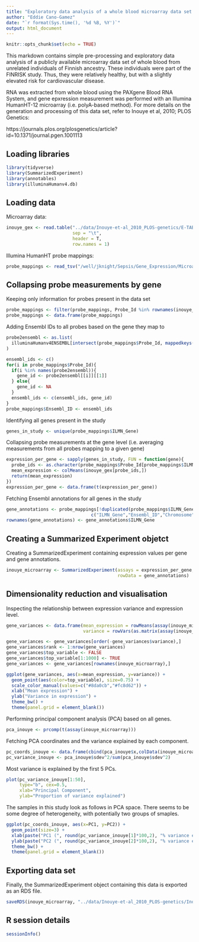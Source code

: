 ```yaml
---
title: "Exploratory data analysis of a whole blood microarray data set of healthy individuals"
author: "Eddie Cano-Gamez"
date: "`r format(Sys.time(), '%d %B, %Y')`"
output: html_document
---
```


```r
knitr::opts_chunk$set(echo = TRUE)
```

This markdown contains simple pre-processing and exploratory data analysis of a publicly available microarray data set of whole blood from unrelated individuals of Finnish ancestry. These individuals were part of the FINRISK study. Thus, they were relatively healthy, but with a slightly elevated risk for cardiovascular disease. 

RNA was extracted from whole blood using the PAXgene Blood RNA System, and gene epxression measurement was performed with an Illumina HumanHT-12 microarray (i.e. polyA-based method). For more details on the generation and processing of this data set, refer to Inouye et al, 2010; PLOS Genetics:

https://journals.plos.org/plosgenetics/article?id=10.1371/journal.pgen.1001113

## Loading libraries
```r
library(tidyverse)
library(SummarizedExperiment)
library(annotables)
library(illuminaHumanv4.db)
```

## Loading data
Microarray data:
```r
inouye_gex <- read.table("../data/Inouye-et-al_2010_PLOS-genetics/E-TABM-1036.processed.txt",
                         sep = "\t",
                         header = T, 
                         row.names = 1)
```

Illumina HumanHT probe mappings:
```r
probe_mappings <- read_tsv("/well/jknight/Sepsis/Gene_Expression/Microarray_combined_816/HumanHT-12_V4_0_R2_15002873_B.txt")
```

## Collapsing probe measurements by gene
Keeping only information for probes present in the data set
```r
probe_mappings <- filter(probe_mappings, Probe_Id %in% rownames(inouye_gex))
probe_mappings <- data.frame(probe_mappings)
```

Adding Ensembl IDs to all probes based on the gene they map to
```r
probe2ensembl <- as.list(
  illuminaHumanv4ENSEMBL[intersect(probe_mappings$Probe_Id, mappedkeys(illuminaHumanv4ENSEMBL))]
)

ensembl_ids <- c()
for(i in probe_mappings$Probe_Id){
  if(i %in% names(probe2ensembl)){
    gene_id <- probe2ensembl[[i]][[1]]
  } else{
    gene_id <- NA
  }
  ensembl_ids <- c(ensembl_ids, gene_id)
}
probe_mappings$Ensembl_ID <- ensembl_ids
```

Identifying all genes present in the study
```r
genes_in_study <- unique(probe_mappings$ILMN_Gene)
```

Collapsing probe measurements at the gene level (i.e. averaging measurements from all probes mapping to a given gene)
```r
expression_per_gene <- sapply(genes_in_study, FUN = function(gene){
  probe_ids <- as.character(probe_mappings$Probe_Id[probe_mappings$ILMN_Gene==gene])
  mean_expression <- colMeans(inouye_gex[probe_ids,])
  return(mean_expression)
})
expression_per_gene <- data.frame(t(expression_per_gene))
```

Fetching Ensembl annotations for all genes in the study
```r
gene_annotations <- probe_mappings[!duplicated(probe_mappings$ILMN_Gene),
                                c("ILMN_Gene","Ensembl_ID","Chromosome","Source","RefSeq_ID","Symbol","Protein_Product")]
rownames(gene_annotations) <- gene_annotations$ILMN_Gene
```

## Creating a Summarized Experiment objetct
Creating a SummarizedExperiment containing expression values per gene and gene annotations.
```r
inouye_microarray <- SummarizedExperiment(assays = expression_per_gene,
                                          rowData = gene_annotations)
```

## Dimensionality reduction and visualisation
Inspecting the relationship between expression variance and expression level.
```r
gene_variances <- data.frame(mean_expression = rowMeans(assay(inouye_microarray)),
                             variance = rowVars(as.matrix(assay(inouye_microarray))))
```

```r
gene_variances <- gene_variances[order(-gene_variances$variance),]
gene_variances$rank <- 1:nrow(gene_variances)
gene_variances$top_variable <- FALSE
gene_variances$top_variable[1:1000] <- TRUE
gene_variances <- gene_variances[rownames(inouye_microarray),]
```

```r
ggplot(gene_variances, aes(x=mean_expression, y=variance)) + 
  geom_point(aes(color=top_variable), size=0.75) +
  scale_color_manual(values=c("#8da0cb","#fc8d62")) +
  xlab("Mean expression") +
  ylab("Variance in expression") +
  theme_bw() +
  theme(panel.grid = element_blank())
```

Performing principal component analysis (PCA) based on all genes.
```r
pca_inouye <- prcomp(t(assay(inouye_microarray)))   
```

Fetching PCA coordinates and the variance explained by each component.
```r
pc_coords_inouye <- data.frame(cbind(pca_inouye$x,colData(inouye_microarray)))
pc_variance_inouye <- pca_inouye$sdev^2/sum(pca_inouye$sdev^2)
```

Most variance is explained by the first 5 PCs.
```r
plot(pc_variance_inouye[1:50], 
     type="b", cex=0.5, 
     xlab="Principal Component", 
     ylab="Proportion of variance explained")
```

The samples in this study look as follows in PCA space. There seems to be some degree of heterogeneity, with potentially two groups of smaples.
```r
ggplot(pc_coords_inouye, aes(x=PC1, y=PC2)) + 
  geom_point(size=3) +
  xlab(paste("PC1 (", round(pc_variance_inouye[1]*100,2), "% variance explained)")) +
  ylab(paste("PC2 (", round(pc_variance_inouye[2]*100,2), "% variance explained)")) +
  theme_bw() +
  theme(panel.grid = element_blank())
```

## Exporting data set
Finally, the SummarizedExperiment object containing this data is exported as an RDS file.
```r
saveRDS(inouye_microarray, "../data/Inouye-et-al_2010_PLOS-genetics/Inouye-et-al_microarray_averaged-per-gene.rds")
```

## R session details
```r
sessionInfo()
```
